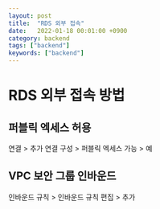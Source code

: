 ```yaml
---
layout: post
title:  "RDS 외부 접속"
date:   2022-01-18 00:01:00 +0900
category: backend
tags: ["backend"]
keywords: ["backend"]
---
```


# RDS 외부 접속 방법

## 퍼블릭 엑세스 허용
연결 > 추가 연결 구성 > 퍼블릭 엑세스 가능 > 예

## VPC 보안 그룹 인바운드 
인바운드 규칙 > 인바운드 규칙 편집 > 추가